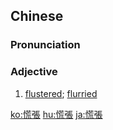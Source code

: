 {{also|慌张}}
==Chinese==
{{zh-forms|s=慌张}}

===Pronunciation===
{{zh-pron
|m=huāngzhāng
|c=fong1 zoeng1
|cat=a
}}

===Adjective===
{{zh-adj}}

# [[flustered]]; [[flurried]]

{{zh-cat|Advanced}}

[[ko:慌張]]
[[hu:慌張]]
[[ja:慌張]]